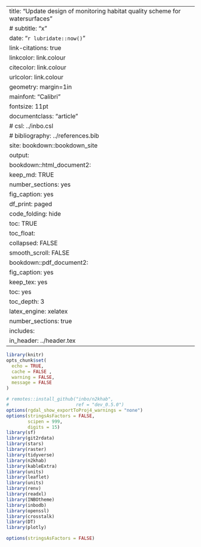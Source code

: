 

---
title: "Update design of monitoring habitat quality scheme for watersurfaces"
# subtitle: "x"
date: "`r lubridate::now()`"
link-citations: true
linkcolor: link.colour
citecolor: link.colour
urlcolor: link.colour
geometry: margin=1in
mainfont: "Calibri"
fontsize: 11pt
documentclass: "article"
# csl: ../inbo.csl
# bibliography: ../references.bib
site: bookdown::bookdown_site
output:
  bookdown::html_document2:
    keep_md: TRUE
    number_sections: yes
    fig_caption: yes
    df_print: paged
    code_folding: hide
    toc: TRUE
    toc_float:
      collapsed: FALSE
      smooth_scroll: FALSE
  bookdown::pdf_document2:
    fig_caption: yes
    keep_tex: yes
    toc: yes
    toc_depth: 3
    latex_engine: xelatex
    number_sections: true
    includes:
        in_header: ../header.tex
---

```r
library(knitr)
opts_chunk$set(
  echo = TRUE,
  cache = FALSE ,
  warning = FALSE,
  message = FALSE
)

# remotes::install_github("inbo/n2khab",
#                         ref = "dev_0.5.0")
options(rgdal_show_exportToProj4_warnings = "none")
options(stringsAsFactors = FALSE,
        scipen = 999, 
        digits = 15)
library(sf)
library(git2rdata)
library(stars)
library(raster)
library(tidyverse)
library(n2khab)
library(kableExtra)
library(units)
library(leaflet)
library(units)
library(renv)
library(readxl)
library(INBOtheme)
library(inbodb)
library(openssl)
library(crosstalk)
library(DT)
library(plotly)

options(stringsAsFactors = FALSE)

```






